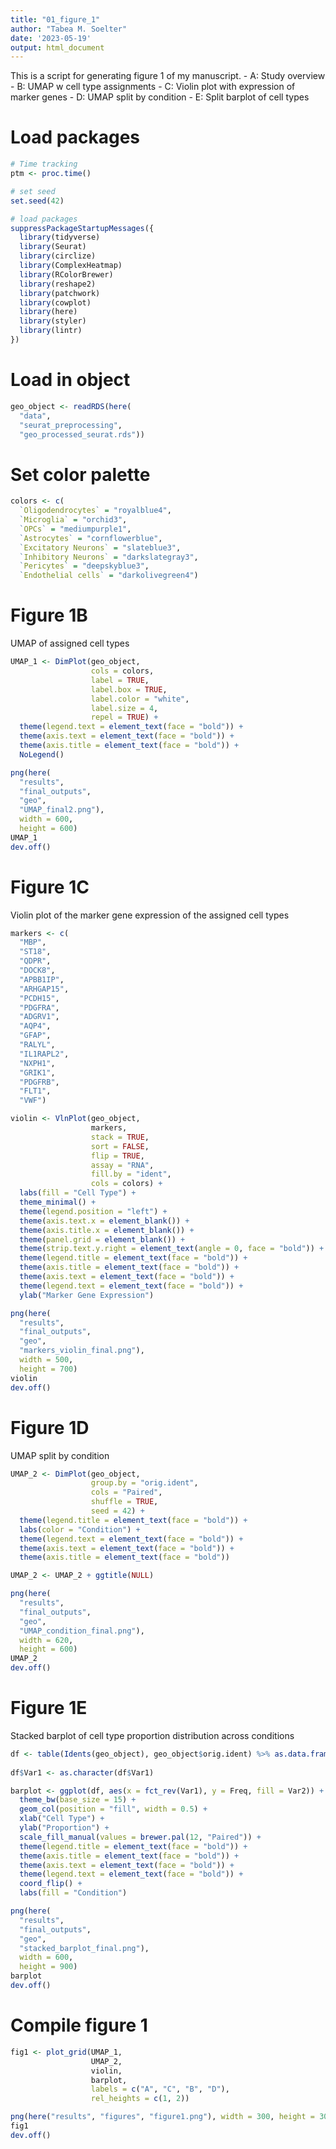 ```yaml
---
title: "01_figure_1"
author: "Tabea M. Soelter"
date: '2023-05-19'
output: html_document
---
```

This is a script for generating figure 1 of my manuscript.
- A: Study overview
- B: UMAP w cell type assignments
- C: Violin plot with expression of marker genes 
- D: UMAP split by condition
- E: Split barplot of cell types

# Load packages
```r
# Time tracking
ptm <- proc.time()

# set seed
set.seed(42)

# load packages
suppressPackageStartupMessages({
  library(tidyverse)
  library(Seurat)
  library(circlize)
  library(ComplexHeatmap)
  library(RColorBrewer)
  library(reshape2)
  library(patchwork)
  library(cowplot)
  library(here)
  library(styler)
  library(lintr)
})
```

# Load in object
```r
geo_object <- readRDS(here(
  "data",
  "seurat_preprocessing",
  "geo_processed_seurat.rds"))
```

# Set color palette
```r
colors <- c(
  `Oligodendrocytes` = "royalblue4",
  `Microglia` = "orchid3",
  `OPCs` = "mediumpurple1",
  `Astrocytes` = "cornflowerblue",
  `Excitatory Neurons` = "slateblue3",
  `Inhibitory Neurons` = "darkslategray3",
  `Pericytes` = "deepskyblue3",
  `Endothelial cells` = "darkolivegreen4")
```

# Figure 1B
UMAP of assigned cell types
```r
UMAP_1 <- DimPlot(geo_object,
                  cols = colors,
                  label = TRUE,
                  label.box = TRUE,
                  label.color = "white",
                  label.size = 4,
                  repel = TRUE) +
  theme(legend.text = element_text(face = "bold")) +
  theme(axis.text = element_text(face = "bold")) +
  theme(axis.title = element_text(face = "bold")) +
  NoLegend()

png(here(
  "results",
  "final_outputs", 
  "geo", 
  "UMAP_final2.png"), 
  width = 600, 
  height = 600)
UMAP_1
dev.off()
```

# Figure 1C
Violin plot of the marker gene expression of the assigned cell types
```r
markers <- c(
  "MBP",
  "ST18",
  "QDPR",
  "DOCK8",
  "APBB1IP",
  "ARHGAP15",
  "PCDH15",
  "PDGFRA",
  "ADGRV1",
  "AQP4",
  "GFAP",
  "RALYL",
  "IL1RAPL2",
  "NXPH1",
  "GRIK1",
  "PDGFRB",
  "FLT1",
  "VWF")

violin <- VlnPlot(geo_object,
                  markers,
                  stack = TRUE,
                  sort = FALSE,
                  flip = TRUE,
                  assay = "RNA",
                  fill.by = "ident",
                  cols = colors) +
  labs(fill = "Cell Type") +
  theme_minimal() +
  theme(legend.position = "left") +
  theme(axis.text.x = element_blank()) +
  theme(axis.title.x = element_blank()) +
  theme(panel.grid = element_blank()) +
  theme(strip.text.y.right = element_text(angle = 0, face = "bold")) +
  theme(legend.title = element_text(face = "bold")) +
  theme(axis.title = element_text(face = "bold")) +
  theme(axis.text = element_text(face = "bold")) +
  theme(legend.text = element_text(face = "bold")) +
  ylab("Marker Gene Expression")

png(here(
  "results",
  "final_outputs",
  "geo",
  "markers_violin_final.png"),
  width = 500,
  height = 700)
violin
dev.off()
```

# Figure 1D
UMAP split by condition
```r
UMAP_2 <- DimPlot(geo_object,
                  group.by = "orig.ident",
                  cols = "Paired",
                  shuffle = TRUE,
                  seed = 42) +
  theme(legend.title = element_text(face = "bold")) +
  labs(color = "Condition") +
  theme(legend.text = element_text(face = "bold")) +
  theme(axis.text = element_text(face = "bold")) +
  theme(axis.title = element_text(face = "bold"))

UMAP_2 <- UMAP_2 + ggtitle(NULL)

png(here(
  "results",
  "final_outputs",
  "geo",
  "UMAP_condition_final.png"),
  width = 620,
  height = 600)
UMAP_2
dev.off()
```

# Figure 1E
Stacked barplot of cell type proportion distribution across conditions
```r
df <- table(Idents(geo_object), geo_object$orig.ident) %>% as.data.frame()
    
df$Var1 <- as.character(df$Var1)

barplot <- ggplot(df, aes(x = fct_rev(Var1), y = Freq, fill = Var2)) +
  theme_bw(base_size = 15) +
  geom_col(position = "fill", width = 0.5) +
  xlab("Cell Type") +
  ylab("Proportion") +
  scale_fill_manual(values = brewer.pal(12, "Paired")) +
  theme(legend.title = element_text(face = "bold")) +
  theme(axis.title = element_text(face = "bold")) +
  theme(axis.text = element_text(face = "bold")) +
  theme(legend.text = element_text(face = "bold")) +
  coord_flip() +
  labs(fill = "Condition")

png(here(
  "results",
  "final_outputs",
  "geo",
  "stacked_barplot_final.png"),
  width = 600,
  height = 900)
barplot
dev.off()
```

# Compile figure 1
```r
fig1 <- plot_grid(UMAP_1,
                  UMAP_2,
                  violin,
                  barplot,
                  labels = c("A", "C", "B", "D"),
                  rel_heights = c(1, 2))

png(here("results", "figures", "figure1.png"), width = 300, height = 300, units = 'mm', res = 300)
fig1
dev.off()
```


